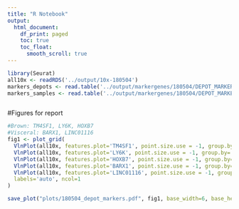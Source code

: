 ```yaml
---
title: "R Notebook"
output:
  html_document:
    df_print: paged
    toc: true
    toc_float: 
      smooth_scroll: true
---
```



```r
library(Seurat)
all10x <- readRDS('../output/10x-180504')
markers_depots <- read.table('../output/markergenes/180504/DEPOT_MARKERS')
markers_samples <- read.table('../output/markergenes/180504/DEPOT_MARKERS_SAMPLE_INTERSECT')
```



```r

```


#Figures for report

```r
#Brown: TM4SF1, LY6K, HOXB7
#Visceral: BARX1, LINC01116
fig1 <- plot_grid(
  VlnPlot(all10x, features.plot='TM4SF1', point.size.use = -1, group.by='sample_name', x.lab.rot=T, size.x.use = 8),
  VlnPlot(all10x, features.plot='LY6K', point.size.use = -1, group.by='sample_name', x.lab.rot=T, size.x.use = 8),
  VlnPlot(all10x, features.plot='HOXB7', point.size.use = -1, group.by='sample_name', x.lab.rot=T, size.x.use = 8),
  VlnPlot(all10x, features.plot='BARX1', point.size.use = -1, group.by='sample_name', x.lab.rot=T, size.x.use = 8),
  VlnPlot(all10x, features.plot='LINC01116', point.size.use = -1, group.by='sample_name', x.lab.rot=T, size.x.use = 8),
  labels='auto', ncol=1
)

save_plot("plots/180504_depot_markers.pdf", fig1, base_width=6, base_height=15)
```

